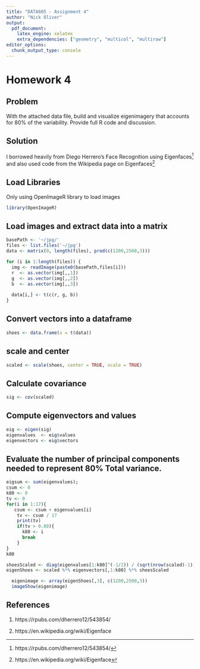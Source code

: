 ```yaml
---
title: "DATA605 - Assignment 4"
author: "Nick Oliver"
output:
  pdf_document:
    latex_engine: xelatex
    extra_dependencies: ["geometry", "multicol", "multirow"]
editor_options: 
  chunk_output_type: console
---
```


# Homework 4

## Problem

With the attached data file, build and visualize  eigenimagery that accounts for 80% of the variability.  Provide full R code and discussion.

## Solution

I borrowed heavily from Diego Herrero's Face Recognition using Eigenfaces[^1] and also used code from the Wikipedia page on Eigenfaces[^2]

## Load Libraries

Only using OpenImageR library to load images
```r
library(OpenImageR)
```

## Load images and extract data into a matrix

```r
basePath <- '~/jpg/'
files <- list.files('~/jpg')
data <- matrix(0, length(files), prod(c(1200,2500,3))) 

for (i in 1:length(files)) {
  img <- readImage(paste0(basePath,files[i])) 
  r  <- as.vector(img[,,1])
  g  <- as.vector(img[,,2])
  b  <- as.vector(img[,,3])
  
  data[i,] <- t(c(r, g, b))
}
```

## Convert vectors into a dataframe
```r
shoes <- data.frame(x = t(data))
```
## scale and center
```r
scaled <- scale(shoes, center = TRUE, scale = TRUE)
```
## Calculate covariance
```r
sig <- cov(scaled)
```

## Compute eigenvectors and values
```r
eig <- eigen(sig)
eigenvalues  <- eig$values
eigenvectors <- eig$vectors
```

## Evaluate the number of principal components needed to represent 80% Total variance.

```r
eigsum <- sum(eigenvalues);
csum <- 0
k80 <- 0
tv <- 0
for(i in 1:17){
   csum <- csum + eigenvalues[i]
    tv <- csum / 17
    print(tv)
    if(tv > 0.80){
      k80 <- i
      break
    }
}
k80
```

```r
shoesScaled <- diag(eigenvalues[1:k80]^(-1/2)) / (sqrt(nrow(scaled)-1))
eigenShoes <- scaled %*% eigenvectors[,1:k80] %*% shoesScaled
```

```r
  eigenimage <- array(eigenShoes[,3], c(1200,2500,3))  
  imageShow(eigenimage)
```


## References

1. https://rpubs.com/dherrero12/543854/

2. https://en.wikipedia.org/wiki/Eigenface

[^1]:https://rpubs.com/dherrero12/543854/

[^2]:https://en.wikipedia.org/wiki/Eigenface